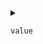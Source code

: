 
<details>
<summary>

`value`  <span class="config-field-type"></span> 

</summary>

Value is a shortcut for using source: none and default: my-value

</details>
